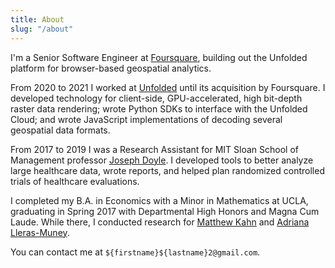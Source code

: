 ```yaml
---
title: About
slug: "/about"
---
```


I'm a Senior Software Engineer at [Foursquare](https://foursquare.com), building out the Unfolded
platform for browser-based geospatial analytics.

From 2020 to 2021 I worked at [Unfolded](https://unfolded.ai) until its acquisition by Foursquare. I
developed technology for client-side, GPU-accelerated, high bit-depth raster data rendering; wrote
Python SDKs to interface with the Unfolded Cloud; and wrote JavaScript implementations of decoding
several geospatial data formats.

From 2017 to 2019 I was a Research Assistant for MIT Sloan School of Management
professor [Joseph Doyle](http://www.mit.edu/~jjdoyle/). I developed tools to
better analyze large healthcare data, wrote reports, and helped plan randomized
controlled trials of healthcare evaluations.

I completed my B.A. in Economics with a Minor in Mathematics at UCLA, graduating
in Spring 2017 with Departmental High Honors and Magna Cum Laude. While there, I
conducted research for [Matthew Kahn](https://sites.google.com/site/mek1966/)
and [Adriana
Lleras-Muney](http://economics.ucla.edu/person/adriana-lleras-muney/).

You can contact me at `${firstname}${lastname}2@gmail.com`.
